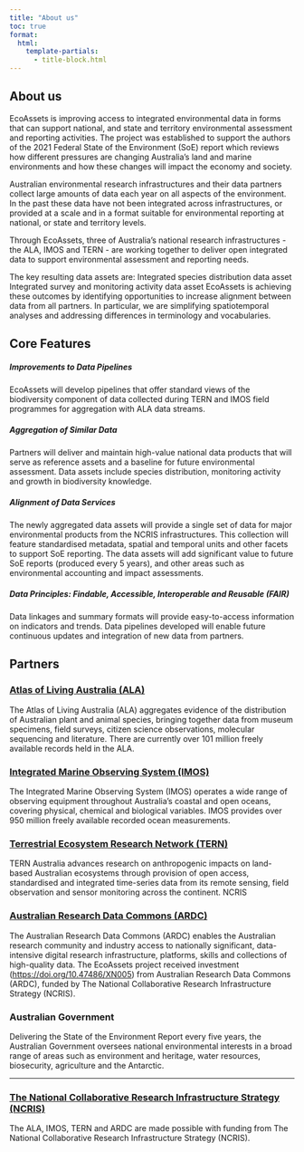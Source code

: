 ```yaml
---
title: "About us"
toc: true
format:
  html:
    template-partials: 
      - title-block.html
---
```


:::{#about-us}
:::{.subheading}
## About us
:::

EcoAssets is improving access to integrated environmental data in forms that can support national, and state and territory environmental assessment and reporting activities. The project was established to support the authors of the 2021 Federal State of the Environment (SoE) report which reviews how different pressures are changing Australia’s land and marine environments and how these changes will impact the economy and society.

Australian environmental research infrastructures and their data partners collect large amounts of data each year on all aspects of the environment. In the past these data have not been integrated across infrastructures, or provided at a scale and in a format suitable for environmental reporting at national, or state and territory levels.

Through EcoAssets, three of Australia’s national research infrastructures - the ALA, IMOS and TERN - are working together to deliver open integrated data to support environmental assessment and reporting needs.

The key resulting data assets are:
Integrated species distribution data asset
Integrated survey and monitoring activity data asset
EcoAssets is achieving these outcomes by identifying opportunities to increase alignment between data from all partners. In particular, we are simplifying spatiotemporal analyses and addressing differences in terminology and vocabularies.

:::

:::{#core-features}
:::{.subheading}
## Core Features
:::

##### **Improvements to Data Pipelines**
EcoAssets will develop pipelines that offer standard views of the biodiversity component of data collected during TERN and IMOS field programmes for aggregation with ALA data streams.

##### **Aggregation of Similar Data**
Partners will deliver and maintain high-value national data products that will serve as reference assets and a baseline for future environmental assessment. Data assets include species distribution, monitoring activity and growth in biodiversity knowledge.

##### **Alignment of Data Services**
The newly aggregated data assets will provide a single set of data for major environmental products from the NCRIS infrastructures. This collection will feature standardised metadata, spatial and temporal units and other facets to support SoE reporting.
The data assets will add significant value to future SoE reports (produced every 5 years), and other areas such as environmental accounting and impact assessments.

##### **Data Principles: Findable, Accessible, Interoperable and Reusable (FAIR)**
Data linkages and summary formats will provide easy-to-access information on indicators and trends. Data pipelines developed will enable future continuous updates and integration of new data from partners.

:::

:::{#partners}
:::{.subheading}
## Partners
:::
### [Atlas of Living Australia (ALA)](https://ala.org.au/ "Atlas of Living Australia website")
The Atlas of Living Australia (ALA) aggregates evidence of the distribution of Australian plant and animal species, bringing together data from museum specimens, field surveys, citizen science observations, molecular sequencing and literature. There are currently over 101 million freely available records held in the ALA.

### [Integrated Marine Observing System (IMOS)](https://imos.org.au/ "Interated Marine Observing Sysytem website")
The Integrated Marine Observing System (IMOS) operates a wide range of observing equipment throughout Australia’s coastal and open oceans, covering physical, chemical and biological variables. IMOS provides over 950 million freely available recorded ocean measurements.

### [Terrestrial Ecosystem Research Network (TERN)](https://www.tern.org.au/ "Terrestrial Ecosystem Research Network website")
TERN Australia advances research on anthropogenic impacts on land-based Australian ecosystems through provision of open access, standardised and integrated time-series data from its remote sensing, field observation and sensor monitoring across the continent.
NCRIS

### [Australian Research Data Commons (ARDC)](https://ardc.edu.au/ "Australian Research Data Commons website")
The Australian Research Data Commons (ARDC) enables the Australian research community and industry access to nationally significant, data-intensive digital research infrastructure, platforms, skills and collections of high-quality data. The EcoAssets project received investment (<https://doi.org/10.47486/XN005>) from Australian Research Data Commons (ARDC), funded by The National Collaborative Research Infrastructure Strategy (NCRIS).

### Australian Government
Delivering the State of the Environment Report every five years, the Australian Government oversees national environmental interests in a broad range of areas such as environment and heritage, water resources, biosecurity, agriculture and the Antarctic.

___

### [The National Collaborative Research Infrastructure Strategy (NCRIS)](https://www.education.gov.au/ncris "Find out more about NCRIS")
The ALA, IMOS, TERN and ARDC are made possible with funding from The National Collaborative Research Infrastructure Strategy (NCRIS).

:::
